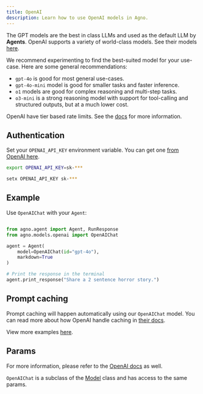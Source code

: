 ```yaml
---
title: OpenAI
description: Learn how to use OpenAI models in Agno.
---
```


The GPT models are the best in class LLMs and used as the default LLM by **Agents**. OpenAI supports a variety of world-class models. See their models [here](https://platform.openai.com/docs/models).

We recommend experimenting to find the best-suited model for your use-case. Here are some general recommendations:

- `gpt-4o` is good for most general use-cases.
- `gpt-4o-mini` model is good for smaller tasks and faster inference.
- `o1` models are good for complex reasoning and multi-step tasks.
- `o3-mini` is a strong reasoning model with support for tool-calling and structured outputs, but at a much lower cost.

OpenAI have tier based rate limits. See the [docs](https://platform.openai.com/docs/guides/rate-limits/usage-tiers) for more information.

## Authentication

Set your `OPENAI_API_KEY` environment variable. You can get one [from OpenAI here](https://platform.openai.com/account/api-keys).


<CodeGroup>

```bash Mac
export OPENAI_API_KEY=sk-***
```

```bash Windows
setx OPENAI_API_KEY sk-***
```

</CodeGroup>

## Example

Use `OpenAIChat` with your `Agent`:

<CodeGroup>

```python agent.py

from agno.agent import Agent, RunResponse
from agno.models.openai import OpenAIChat

agent = Agent(
    model=OpenAIChat(id="gpt-4o"),
    markdown=True
)

# Print the response in the terminal
agent.print_response("Share a 2 sentence horror story.")

```

## Prompt caching

Prompt caching will happen automatically using our `OpenAIChat` model. You can read more about how OpenAI handle caching in [their docs](https://platform.openai.com/docs/guides/prompt-caching).

</CodeGroup>

<Note> View more examples [here](../examples/models/openai). </Note>

## Params

For more information, please refer to the [OpenAI docs](https://platform.openai.com/docs/api-reference/chat/create) as well.

<Snippet file="model-openai-params.mdx" />

`OpenAIChat` is a subclass of the [Model](/reference/models/model) class and has access to the same params.
